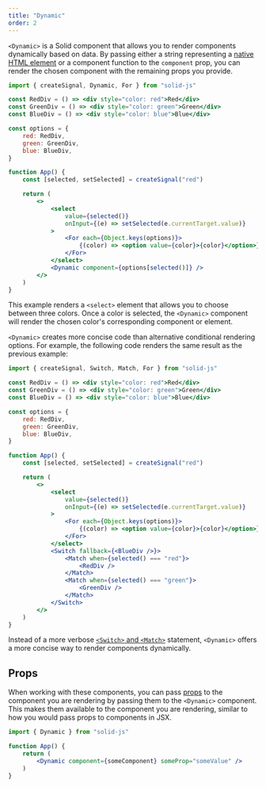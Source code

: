 ```yaml
---
title: "Dynamic"
order: 2
---
```


`<Dynamic>` is a Solid component that allows you to render components dynamically based on data.
By passing either a string representing a [native HTML element](https://developer.mozilla.org/en-US/docs/Web/HTML/Element) or a component function to the `component` prop, you can render the chosen component with the remaining props you provide.

```jsx
import { createSignal, Dynamic, For } from "solid-js"

const RedDiv = () => <div style="color: red">Red</div>
const GreenDiv = () => <div style="color: green">Green</div>
const BlueDiv = () => <div style="color: blue">Blue</div>

const options = {
	red: RedDiv,
	green: GreenDiv,
	blue: BlueDiv,
}

function App() {
	const [selected, setSelected] = createSignal("red")

	return (
		<>
			<select
				value={selected()}
				onInput={(e) => setSelected(e.currentTarget.value)}
			>
				<For each={Object.keys(options)}>
					{(color) => <option value={color}>{color}</option>} 
				</For>
			</select>
			<Dynamic component={options[selected()]} />
		</>
	)
}
```

This example renders a `<select>` element that allows you to choose between three colors.
Once a color is selected, the `<Dynamic>` component will render the chosen color's corresponding component or element.

`<Dynamic>` creates more concise code than alternative conditional rendering options.
For example, the following code renders the same result as the previous example:

```jsx
import { createSignal, Switch, Match, For } from "solid-js"

const RedDiv = () => <div style="color: red">Red</div>
const GreenDiv = () => <div style="color: green">Green</div>
const BlueDiv = () => <div style="color: blue">Blue</div>

const options = {
	red: RedDiv,
	green: GreenDiv,
	blue: BlueDiv,
}

function App() {
	const [selected, setSelected] = createSignal("red")

	return (
		<>
			<select
				value={selected()}
				onInput={(e) => setSelected(e.currentTarget.value)}
			>
				<For each={Object.keys(options)}>
					{(color) => <option value={color}>{color}</option>} 
				</For>
			</select>
			<Switch fallback={<BlueDiv />}>
				<Match when={selected() === "red"}>
					<RedDiv />
				</Match>
				<Match when={selected() === "green"}>
					<GreenDiv />
				</Match>
			</Switch>
		</>
	)
}
```

Instead of a more verbose [`<Switch>` and `<Match>`](/concepts/control-flow/conditional-rendering) statement, `<Dynamic>` offers a more concise way to render components dynamically.

## Props

When working with these components, you can pass [props](/concepts/components/props) to the component you are rendering by passing them to the `<Dynamic>` component.
This makes them available to the component you are rendering, similar to how you would pass props to components in JSX.

```jsx
import { Dynamic } from "solid-js"

function App() {
	return (
		<Dynamic component={someComponent} someProp="someValue" />
	)
}
```